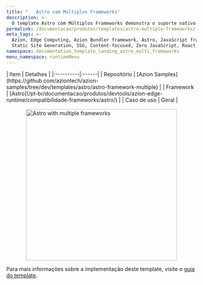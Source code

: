 ```yaml
---
title: "   Astro com Múltiplos Frameworks"
description: >-
  O template Astro com Múltiplos Frameworks demonstra o suporte nativo do Astro para diversos frameworks.
permalink: /documentacao/produtos/templates/astro-multiple-frameworks/
meta_tags: >-
  Azion, Edge Computing, Azion Bundler framework, Astro, JavaScript frameworks,
  Static Site Generation, SSG, Content-focused, Zero JavaScript, React, Preact, Svelte, Vue
namespace: documentation_template_landing_astro_multi_frameworks
menu_namespace: runtimeMenu
---
```



<div class="[&_.flex.flex-col]:!gap-4 [&_.flex.flex-col]:md:!gap-8 [&_.flex.flex-col]:2xl:!gap-16">
  <SectionBasicContent
    titleTag="h2"
    description="O template Astro com Múltiplos Frameworks demonstra o suporte nativo do Astro para diversos frameworks (React, Preact, Svelte e Vue). Ao usar este template, nenhuma configuração é necessária para habilitar esses frameworks, basta começar a escrever componentes em src/components. "
    buttons={[
      { label: "Deploy template", link: "https://console.azion.com/create/astro/astro-multi", outlined: false, icon: "ai ai-azion", iconPos: "left" },
      { label: "Ver demo", link: "https://jlhm2h8zmh.map.azionedge.net/", severity: "secondary", target:"_blank" }
    ]}
  />
</div>

<div style="display: flex; gap: 1rem; align-items: center; flex-direction: row; flex-wrap: wrap;">
  <div style="flex: 1; min-width: 300px;">
    | Item | Detalhes |
    |:----------|:------|
    | Repositório | [Azion Samples](https://github.com/aziontech/azion-samples/tree/dev/templates/astro/astro-framework-multiple) |
    | Framework | [Astro](/pt-br/documentacao/produtos/devtools/azion-edge-runtime/compatibilidade-frameworks/astro/) |
    | Caso de uso | Geral |
  </div>
  <div style="display: flex; justify-content: center; align-items: center; flex: 1; min-width: 300px;">
    <img src="/assets/docs/images/uploads/template-showcase/astro/astro-multiple-frameworks.png" width="400" alt="Astro with multiple frameworks" style="max-width: 100%; height: auto;" />
  </div>
</div>

Para mais informações sobre a implementação deste template, visite o [guia do template](/en/documentation/products/guides/astro-ecommerce-collection/).